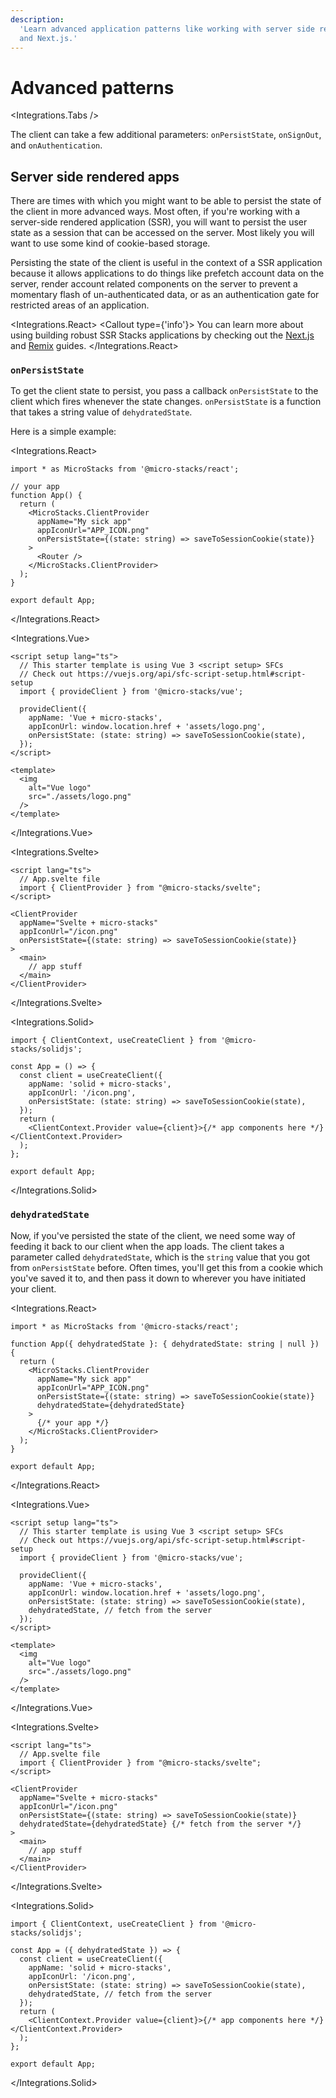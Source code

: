 ```yaml
---
description:
  'Learn advanced application patterns like working with server side rendering frameworks like Remix
  and Next.js.'
---
```



# Advanced patterns

<Integrations.Tabs />

The client can take a few additional parameters: `onPersistState`, `onSignOut`, and
`onAuthentication`.

## Server side rendered apps

There are times with which you might want to be able to persist the state of the client in more
advanced ways. Most often, if you're working with a server-side rendered application (SSR), you will
want to persist the user state as a session that can be accessed on the server. Most likely you will
want to use some kind of cookie-based storage.

Persisting the state of the client is useful in the context of a SSR application because it allows
applications to do things like prefetch account data on the server, render account related
components on the server to prevent a momentary flash of un-authenticated data, or as an
authentication gate for restricted areas of an application.

<Integrations.React>
  <Callout type={'info'}>
    You can learn more about using building robust SSR Stacks applications by checking out the
    [Next.js](/guides/with-nextjs) and [Remix](/guides/with-remix) guides.
  </Callout>
</Integrations.React>

### `onPersistState`

To get the client state to persist, you pass a callback `onPersistState` to the client which
fires whenever the state changes. `onPersistState` is a function that takes a string value of
`dehydratedState`.

Here is a simple example:

<Integrations.React>

```tsx {9}
import * as MicroStacks from '@micro-stacks/react';

// your app
function App() {
  return (
    <MicroStacks.ClientProvider
      appName="My sick app"
      appIconUrl="APP_ICON.png"
      onPersistState={(state: string) => saveToSessionCookie(state)}
    >
      <Router />
    </MicroStacks.ClientProvider>
  );
}

export default App;
```

</Integrations.React>

<Integrations.Vue>

```vue {9}
<script setup lang="ts">
  // This starter template is using Vue 3 <script setup> SFCs
  // Check out https://vuejs.org/api/sfc-script-setup.html#script-setup
  import { provideClient } from '@micro-stacks/vue';

  provideClient({
    appName: 'Vue + micro-stacks',
    appIconUrl: window.location.href + 'assets/logo.png',
    onPersistState: (state: string) => saveToSessionCookie(state),
  });
</script>

<template>
  <img
    alt="Vue logo"
    src="./assets/logo.png"
  />
</template>
```

</Integrations.Vue>

<Integrations.Svelte>

```svelte {9}
<script lang="ts">
  // App.svelte file
  import { ClientProvider } from "@micro-stacks/svelte";
</script>

<ClientProvider
  appName="Svelte + micro-stacks"
  appIconUrl="/icon.png"
  onPersistState={(state: string) => saveToSessionCookie(state)}
>
  <main>
    // app stuff
  </main>
</ClientProvider>
```

</Integrations.Svelte>

<Integrations.Solid>

```tsx {7}
import { ClientContext, useCreateClient } from '@micro-stacks/solidjs';

const App = () => {
  const client = useCreateClient({
    appName: 'solid + micro-stacks',
    appIconUrl: '/icon.png',
    onPersistState: (state: string) => saveToSessionCookie(state),
  });
  return (
    <ClientContext.Provider value={client}>{/* app components here */}</ClientContext.Provider>
  );
};

export default App;
```

</Integrations.Solid>

### `dehydratedState`

Now, if you've persisted the state of the client, we need some way of feeding it back to our client
when the app loads. The client takes a parameter called `dehydratedState`, which is the `string`
value that you got from `onPersistState` before. Often times, you'll get this from a cookie which
you've saved it to, and then pass it down to wherever you have initiated your client.

<Integrations.React>

```tsx {9}
import * as MicroStacks from '@micro-stacks/react';

function App({ dehydratedState }: { dehydratedState: string | null }) {
  return (
    <MicroStacks.ClientProvider
      appName="My sick app"
      appIconUrl="APP_ICON.png"
      onPersistState={(state: string) => saveToSessionCookie(state)}
      dehydratedState={dehydratedState}
    >
      {/* your app */}
    </MicroStacks.ClientProvider>
  );
}

export default App;
```

</Integrations.React>

<Integrations.Vue>

```vue {10}
<script setup lang="ts">
  // This starter template is using Vue 3 <script setup> SFCs
  // Check out https://vuejs.org/api/sfc-script-setup.html#script-setup
  import { provideClient } from '@micro-stacks/vue';

  provideClient({
    appName: 'Vue + micro-stacks',
    appIconUrl: window.location.href + 'assets/logo.png',
    onPersistState: (state: string) => saveToSessionCookie(state),
    dehydratedState, // fetch from the server
  });
</script>

<template>
  <img
    alt="Vue logo"
    src="./assets/logo.png"
  />
</template>
```

</Integrations.Vue>

<Integrations.Svelte>

```svelte {10}
<script lang="ts">
  // App.svelte file
  import { ClientProvider } from "@micro-stacks/svelte";
</script>

<ClientProvider
  appName="Svelte + micro-stacks"
  appIconUrl="/icon.png"
  onPersistState={(state: string) => saveToSessionCookie(state)}
  dehydratedState={dehydratedState} {/* fetch from the server */}
>
  <main>
    // app stuff
  </main>
</ClientProvider>
```

</Integrations.Svelte>

<Integrations.Solid>

```tsx {8}
import { ClientContext, useCreateClient } from '@micro-stacks/solidjs';

const App = ({ dehydratedState }) => {
  const client = useCreateClient({
    appName: 'solid + micro-stacks',
    appIconUrl: '/icon.png',
    onPersistState: (state: string) => saveToSessionCookie(state),
    dehydratedState, // fetch from the server
  });
  return (
    <ClientContext.Provider value={client}>{/* app components here */}</ClientContext.Provider>
  );
};

export default App;
```

</Integrations.Solid>

